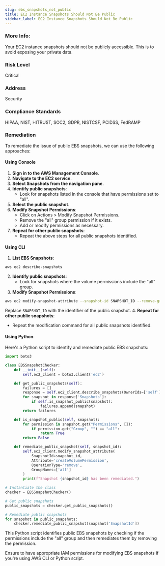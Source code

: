 ```yaml
---
slug: ebs_snapshots_not_public
title: EC2 Instance Snapshots Should Not Be Public
sidebar_label: EC2 Instance Snapshots Should Not Be Public
---
```


### More Info:

Your EC2 instance snapshots should not be publicly accessible. This is to avoid exposing your private data.

### Risk Level

Critical

### Address

Security

### Compliance Standards

HIPAA, NIST, HITRUST, SOC2, GDPR, NISTCSF, PCIDSS, FedRAMP

### Remediation

To remediate the issue of public EBS snapshots, we can use the following approaches:

#### Using Console

1. **Sign in to the AWS Management Console**.
2. **Navigate to the EC2 service**.
3. **Select Snapshots from the navigation pane**.
4. **Identify public snapshots**:
   - Look for snapshots listed in the console that have permissions set to "all".
5. **Select the public snapshot**.
6. **Modify Snapshot Permissions**:
   - Click on Actions > Modify Snapshot Permissions.
   - Remove the "all" group permission if it exists.
   - Add or modify permissions as necessary.
7. **Repeat for other public snapshots**:
   - Repeat the above steps for all public snapshots identified.

#### Using CLI

1. **List EBS Snapshots**:
```bash
aws ec2 describe-snapshots
```
2. **Identify public snapshots**:
   - Look for snapshots where the volume permissions include the "all" group.
3. **Modify Snapshot Permissions**:
```bash
aws ec2 modify-snapshot-attribute --snapshot-id SNAPSHOT_ID --remove-group all
```
Replace `SNAPSHOT_ID` with the identifier of the public snapshot.
4. **Repeat for other public snapshots**:
   - Repeat the modification command for all public snapshots identified.

#### Using Python

Here's a Python script to identify and remediate public EBS snapshots:

```python
import boto3

class EBSSnapshotChecker:
    def __init__(self):
        self.ec2_client = boto3.client('ec2')

    def get_public_snapshots(self):
        failures = []
        response = self.ec2_client.describe_snapshots(OwnerIds=['self'])
        for snapshot in response['Snapshots']:
            if self.is_snapshot_public(snapshot):
                failures.append(snapshot)
        return failures

    def is_snapshot_public(self, snapshot):
        for permission in snapshot.get("Permissions", []):
            if permission.get("Group", "") == "all":
                return True
        return False

    def remediate_public_snapshot(self, snapshot_id):
        self.ec2_client.modify_snapshot_attribute(
            SnapshotId=snapshot_id,
            Attribute='createVolumePermission',
            OperationType='remove',
            GroupNames=['all']
        )
        print(f"Snapshot {snapshot_id} has been remediated.")

# Instantiate the class
checker = EBSSnapshotChecker()

# Get public snapshots
public_snapshots = checker.get_public_snapshots()

# Remediate public snapshots
for snapshot in public_snapshots:
    checker.remediate_public_snapshot(snapshot['SnapshotId'])
```

This Python script identifies public EBS snapshots by checking if the permissions include the "all" group and then remediates them by removing the permission.

Ensure to have appropriate IAM permissions for modifying EBS snapshots if you're using AWS CLI or Python script.
